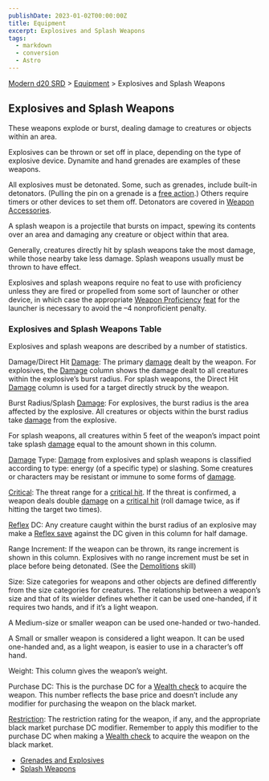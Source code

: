```yaml
---
publishDate: 2023-01-02T00:00:00Z
title: Equipment
excerpt: Explosives and Splash Weapons
tags:
  - markdown
  - conversion
  - Astro
---
```


[Modern d20 SRD](/#modernD20) > [Equipment](modern-d20-srd-equipment-index) > Explosives and Splash Weapons

## Explosives and Splash Weapons

These weapons explode or burst, dealing damage to creatures or objects within an area.

Explosives can be thrown or set off in place, depending on the type of explosive device. Dynamite and hand grenades are examples of these weapons.

All explosives must be detonated. Some, such as grenades, include built-in detonators. (Pulling the pin on a grenade is a [free action](modern-d20-srd-combat-action-types).) Others require timers or other devices to set them off. Detonators are covered in [Weapon Accessories](modern-d20-srd-equipment-weapon-accessories).

A splash weapon is a projectile that bursts on impact, spewing its contents over an area and damaging any creature or object within that area.

Generally, creatures directly hit by splash weapons take the most damage, while those nearby take less damage. Splash weapons usually must be thrown to have effect.

Explosives and splash weapons require no feat to use with proficiency unless they are fired or propelled from some sort of launcher or other device, in which case the appropriate [Weapon Proficiency](modern-d20-srd-feats-exotic-firearms-proficiency) [feat](modern-d20-srd-feats-index) for the launcher is necessary to avoid the –4 nonproficient penalty.

### Explosives and Splash Weapons Table

Explosives and splash weapons are described by a number of statistics.

Damage/Direct Hit [Damage](modern-d20-srd-combat-damage): The primary [damage](modern-d20-srd-combat-damage) dealt by the weapon. For explosives, the [Damage](modern-d20-srd-combat-damage) column shows the damage dealt to all creatures within the explosive’s burst radius. For splash weapons, the Direct Hit [Damage](modern-d20-srd-combat-damage) column is used for a target directly struck by the weapon.

Burst Radius/Splash [Damage](modern-d20-srd-combat-damage): For explosives, the burst radius is the area affected by the explosive. All creatures or objects within the burst radius take [damage](modern-d20-srd-combat-damage) from the explosive.

For splash weapons, all creatures within 5 feet of the weapon’s impact point take splash [damage](modern-d20-srd-combat-damage) equal to the amount shown in this column.

[Damage](modern-d20-srd-combat-damage) Type: [Damage](modern-d20-srd-combat-damage) from explosives and splash weapons is classified according to type: energy (of a specific type) or slashing. Some creatures or characters may be resistant or immune to some forms of [damage](modern-d20-srd-combat-damage).

[Critical](modern-d20-srd-combat-critical-hits): The threat range for a [critical hit](modern-d20-srd-combat-critical-hits). If the threat is confirmed, a weapon deals double [damage](modern-d20-srd-combat-damage) on a [critical hit](modern-d20-srd-combat-critical-hits) (roll damage twice, as if hitting the target two times).

[Reflex](modern-d20-srd-basics-saving-throws) DC: Any creature caught within the burst radius of an explosive may make a [Reflex save](modern-d20-srd-basics-saving-throws) against the DC given in this column for half damage.

Range Increment: If the weapon can be thrown, its range increment is shown in this column. Explosives with no range increment must be set in place before being detonated. (See the [Demolitions](modern-d20-srd-skills-demolitions) skill)

Size: Size categories for weapons and other objects are defined differently from the size categories for creatures. The relationship between a weapon’s size and that of its wielder defines whether it can be used one-handed, if it requires two hands, and if it’s a light weapon.

A Medium-size or smaller weapon can be used one-handed or two-handed.

A Small or smaller weapon is considered a light weapon. It can be used one-handed and, as a light weapon, is easier to use in a character’s off hand.

Weight: This column gives the weapon’s weight.

Purchase DC: This is the purchase DC for a [Wealth check](modern-d20-srd-wealth-wealth-check) to acquire the weapon. This number reflects the base price and doesn’t include any modifier for purchasing the weapon on the black market.

[Restriction](modern-d20-srd-equipment-restricted-objects): The restriction rating for the weapon, if any, and the appropriate black market purchase DC modifier. Remember to apply this modifier to the purchase DC when making a [Wealth check](modern-d20-srd-wealth-wealth-check) to acquire the weapon on the black market.

- [Grenades and Explosives](modern-d20-srd-equipment-weapons-explosives)
- [Splash Weapons](modern-d20-srd-equipment-weapons-splash)
